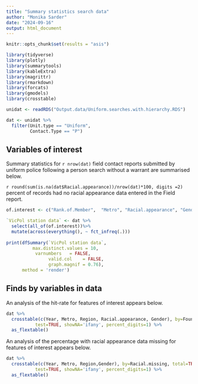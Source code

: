 ```yaml
---
title: "Summary statistics search data"
author: "Monika Sarder"
date: "2024-09-16"
output: html_document
---
```


```r
knitr::opts_chunk$set(results = "asis")

library(tidyverse)
library(plotly)
library(summarytools)
library(kableExtra)
library(magrittr)
library(rmarkdown)
library(forcats)
library(gmodels)
library(crosstable)

unidat <- readRDS("Output.data/Uniform.searches.with.hierarchy.RDS")

dat <- unidat %>%
  filter(Unit.type == "Uniform",
         Contact.Type == "P")


```

## Variables of interest

Summary statistics for `r nrow(dat)` field contact reports submitted by uniform police following a person search without a warrant are summarised below.  

`r round(sum(is.na(dat$Racial.appearance))/nrow(dat)*100, digits =2)` percent of records had no racial appearance data entered in the Field report.

```r

of.interest <- c("Rank.of.Member",  "Metro", "Racial.appearance", "Gender","Contact.Type", "Unit.type", "Found", "Year")

`VicPol station data` <- dat %>%
  select(all_of(of.interest))%>%
  mutate(across(everything(), ~ fct_infreq(.)))
  
print(dfSummary(`VicPol station data`, 
          max.distinct.values = 10, 
           varnumbers   = FALSE, 
                valid.col    = FALSE, 
                graph.magnif = 0.76),
      method = 'render')
```


## Finds by variables in data

An analysis of the hit-rate for features of interest appears below.
```r

dat %>% 
  crosstable(c(Year, Metro, Region, Racial.appearance, Gender), by=Found, total=TRUE, 
           test=TRUE, showNA='ifany', percent_digits=1) %>% 
  as_flextable()
```

An analysis of the percentage with racial appearance data missing for features of interest appears below.

```r

dat %>% 
  crosstable(c(Year, Metro, Region,Gender), by=Racial.missing, total=TRUE, 
           test=TRUE, showNA='ifany', percent_digits=1) %>% 
  as_flextable()
```
